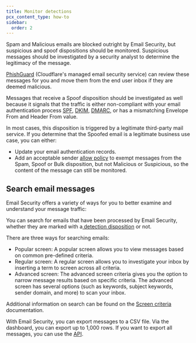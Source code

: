 ```yaml
---
title: Monitor detections
pcx_content_type: how-to
sidebar:
  order: 2
---
```


Spam and Malicious emails are blocked outright by Email Security, but suspicious and spoof dispositions should be monitored. Suspicious messages should be investigated by a security analyst to determine the legitimacy of the message. 

[PhishGuard](/cloudflare-one/email-security/phish-guard/) (Cloudflare's managed email security service) can review these messages for you and move them from the end user inbox if they are deemed malicious. 

Messages that receive a Spoof disposition should be investigated as well because it signals that the traffic is either non-compliant with your email authentication process [SPF](https://www.cloudflare.com/en-gb/learning/dns/dns-records/dns-spf-record/), [DKIM](https://www.cloudflare.com/en-gb/learning/dns/dns-records/dns-dkim-record/), [DMARC](https://www.cloudflare.com/en-gb/learning/dns/dns-records/dns-dmarc-record/), or has a mismatching Envelope From and Header From value.  

In most cases, this disposition is triggered by a legitimate third-party mail service. If you determine that the Spoofed email is a legitimate business use case, you can either:

- Update your email authentication records.
- Add an acceptable sender [allow policy](/cloudflare-one/email-security/detection-settings/allow-policies/) to exempt messages from the Spam, Spoof or Bulk disposition, but not Malicious or Suspicious, so the content of the message can still be monitored. 

## Search email messages

Email Security offers a variety of ways for you to better examine and understand your message traffic:

You can search for emails that have been processed by Email Security, whether they are marked with a[ detection disposition](/email-security/reference/dispositions-and-attributes/) or not.

There are three ways for searching emails:

- Popular screen: A popular screen allows you to view messages based on common pre-defined criteria.
- Regular screen: A regular screen allows you to investigate your inbox by inserting a term to screen across all criteria.
- Advanced screen: The advanced screen criteria gives you the option to narrow message results based on specific criteria. The advanced screen has several options (such as keywords, subject keywords, sender domain, and more) to scan your inbox.

Additional information on search can be found on the [Screen criteria](/email-security/reporting/search/) documentation.

With Email Security, you can export messages to a CSV file. Via the dashboard, you can export up to 1,000 rows. If you want to export all messages, you can use the [API](https://developers.cloudflare.com/api/operations/email_security_get_message). 